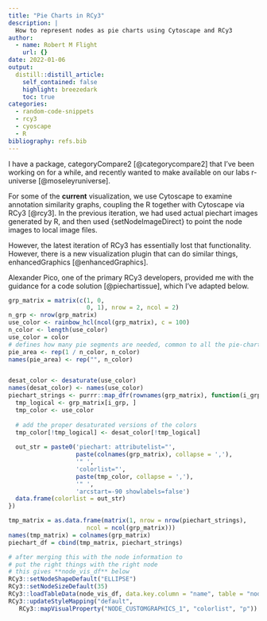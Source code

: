```yaml
---
title: "Pie Charts in RCy3"
description: |
  How to represent nodes as pie charts using Cytoscape and RCy3
author:
  - name: Robert M Flight
    url: {}
date: 2022-01-06
output:
  distill::distill_article:
    self_contained: false
    highlight: breezedark
    toc: true
categories:
  - random-code-snippets
  - rcy3
  - cyoscape
  - R
bibliography: refs.bib
---
```



I have a package, categoryCompare2 [@categorycompare2] that I've been working on for a while, and recently wanted to make available on our labs r-universe [@moseleyruniverse].

For some of the **current** visualization, we use Cytoscape to examine annotation similarity graphs, coupling the R together with Cytoscape via RCy3 [@rcy3].
In the previous iteration, we had used actual piechart images generated by R, and then used {setNodeImageDirect} to point the node images to local image files.

However, the latest iteration of RCy3 has essentially lost that functionality.
However, there is a new visualization plugin that can do similar things, enhancedGraphics [@enhancedGraphics].

Alexander Pico, one of the primary RCy3 developers, provided me with the guidance for a code solution [@piechartissue], which I've adapted below.

```r
grp_matrix = matrix(c(1, 0,
                      0, 1), nrow = 2, ncol = 2)
n_grp <- nrow(grp_matrix)
use_color <- rainbow_hcl(ncol(grp_matrix), c = 100)
n_color <- length(use_color)
use_color = color
# defines how many pie segments are needed, common to all the pie-charts
pie_area <- rep(1 / n_color, n_color)
names(pie_area) <- rep("", n_color)


desat_color <- desaturate(use_color)
names(desat_color) <- names(use_color)
piechart_strings <- purrr::map_dfr(rownames(grp_matrix), function(i_grp){
  tmp_logical <- grp_matrix[i_grp, ]
  tmp_color <- use_color
    
  # add the proper desaturated versions of the colors
  tmp_color[!tmp_logical] <- desat_color[!tmp_logical]
    
  out_str = paste0('piechart: attributelist="',
                   paste(colnames(grp_matrix), collapse = ','),
                   '" ',
                   'colorlist="',
                   paste(tmp_color, collapse = ','),
                   '" ',
                   'arcstart=-90 showlabels=false')
  data.frame(colorlist = out_str)
})

tmp_matrix = as.data.frame(matrix(1, nrow = nrow(piechart_strings),
                      ncol = ncol(grp_matrix)))
names(tmp_matrix) = colnames(grp_matrix) 
piechart_df = cbind(tmp_matrix, piechart_strings)

# after merging this with the node information to
# put the right things with the right node
# this gives **node_vis_df** below
RCy3::setNodeShapeDefault("ELLIPSE")
RCy3::setNodeSizeDefault(35)
RCy3::loadTableData(node_vis_df, data.key.column = "name", table = "node", table.key.column = "name")
RCy3::updateStyleMapping("default",
   RCy3::mapVisualProperty("NODE_CUSTOMGRAPHICS_1", "colorlist", "p"))
```
